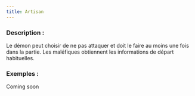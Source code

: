 ```yaml
---
title: Artisan
---
```



<Fabled ARTISAN header />

### Description :

Le démon peut choisir de ne pas attaquer et doit le faire au moins une fois dans la partie. Les maléfiques obtiennent les informations de départ habituelles.

### Exemples :

Coming soon